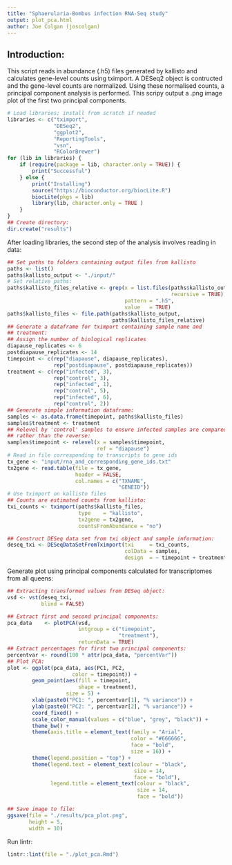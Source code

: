 ```yaml
--- 
title: "Sphaerularia-Bombus infection RNA-Seq study"
output: plot_pca.html
author: Joe Colgan (joscolgan)
--- 
```


## Introduction:
This script reads in abundance (.h5) files generated by kallisto and calculates gene-level counts using tximport. A DESeq2 object is contructed and the gene-level counts are normalized. Using these normalised counts, a principal component analysis is performed.
This scripy output a .png image plot of the first two principal components.

```r
# Load libraries; install from scratch if needed
libraries <- c("tximport",
               "DESeq2",
               "ggplot2",
               "ReportingTools",
               "vsn",
               "RColorBrewer")
for (lib in libraries) {
    if (require(package = lib, character.only = TRUE)) {
        print("Successful")
    } else {
        print("Installing")
        source("https://bioconductor.org/biocLite.R")
        biocLite(pkgs = lib)
        library(lib, character.only = TRUE )
    }
}
## Create directory:
dir.create("results")
```

After loading libraries, the second step of the analysis involves reading in data:

```r
## Set paths to folders containing output files from kallisto
paths <- list()
paths$kallisto_output <- "./input/"
# Set relative paths:
paths$kallisto_files_relative <- grep(x = list.files(paths$kallisto_output,
                                                     recursive = TRUE),
                                      pattern = ".h5",
                                      value   = TRUE)
paths$kallisto_files <- file.path(paths$kallisto_output,
                                  paths$kallisto_files_relative)
## Generate a dataframe for tximport containing sample name and 
## treatment:
## Assign the number of biological replicates
diapause_replicates <- 6
postdiapause_replicates <- 14
timepoint <- c(rep("diapause", diapause_replicates),
               rep("postdiapause", postdiapause_replicates))
treatment <- c(rep("infected", 3),
               rep("control", 3),
               rep("infected", 1),
               rep("control", 5),
               rep("infected", 6),
               rep("control", 2))
## Generate simple information dataframe:
samples <- as.data.frame(timepoint, paths$kallisto_files)
samples$treatment <- treatment
## Relevel by 'control' samples to ensure infected samples are compared against control
## rather than the reverse:
samples$timepoint <- relevel(x = samples$timepoint,
                             ref = "diapause")
# Read in file corresponding to transcripts to gene ids
tx_gene <- "input/rna_and_corresponding_gene_ids.txt"
tx2gene <- read.table(file = tx_gene,
                      header = FALSE,
                      col.names = c("TXNAME",
                                    "GENEID"))
# Use tximport on kallisto files 
## Counts are estimated counts from kallisto:
txi_counts <- tximport(paths$kallisto_files,
                       type    = "kallisto",
                       tx2gene = tx2gene,
                       countsFromAbundance = "no")

## Construct DESeq data set from txi object and sample information:
deseq_txi <- DESeqDataSetFromTximport(txi     = txi_counts,
                                      colData = samples,
                                      design  = ~ timepoint + treatment)
```


Generate plot using principal components calculated for transcriptomes from all queens:

```r
## Extracting transformed values from DESeq object:
vsd <- vst(deseq_txi,
           blind = FALSE)

## Extract first and second principal components:
pca_data    <- plotPCA(vsd,
                       intgroup = c("timepoint",
                                    "treatment"),
                       returnData = TRUE)
## Extract percentages for first two principal components:
percentvar <- round(100 * attr(pca_data, "percentVar"))
## Plot PCA:
plot <- ggplot(pca_data, aes(PC1, PC2,
                     color = timepoint)) +
        geom_point(aes(fill = timepoint,
                       shape = treatment),
                   size = 5) +
        xlab(paste0("PC1: ", percentvar[1], "% variance")) +
        ylab(paste0("PC2: ", percentvar[2], "% variance")) +
        coord_fixed() +
        scale_color_manual(values = c("blue", "grey", "black")) +
        theme_bw() +
        theme(axis.title = element_text(family = "Arial",
                                        color = "#666666",
                                        face = "bold",
                                        size = 16)) +
        theme(legend.position = "top") +
        theme(legend.text = element_text(colour = "black",
                                         size = 14,
                                         face = "bold"),
              legend.title = element_text(colour = "black",
                                          size = 14,
                                          face = "bold"))

## Save image to file:
ggsave(file = "./results/pca_plot.png",
       height = 5,
       width = 10)
```

Run lintr:
```r
lintr::lint(file = "./plot_pca.Rmd")
```
